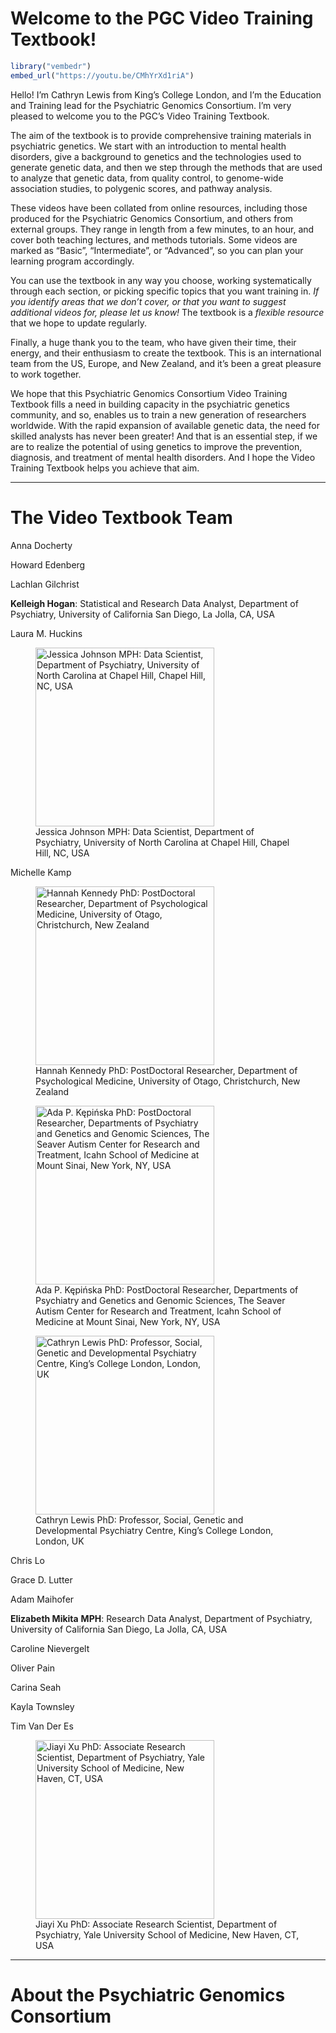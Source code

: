 # Welcome to the PGC Video Training Textbook!

```r
library("vembedr")
embed_url("https://youtu.be/CMhYrXd1riA")
```

Hello! I'm Cathryn Lewis from King's College London, and I'm the Education and Training lead for the Psychiatric Genomics Consortium. I'm very pleased to welcome you to the PGC's Video Training Textbook.

The aim of the textbook is to provide comprehensive training materials in psychiatric genetics. We start with an introduction to mental health disorders, give a background to genetics and the technologies used to generate genetic data, and then we step through the methods that are used to analyze that genetic data, from quality control, to genome-wide association studies, to polygenic scores, and pathway analysis.

These videos have been collated from online resources, including those produced for the Psychiatric Genomics Consortium, and others from external groups. They range in length from a few minutes, to an hour, and cover both teaching lectures, and methods tutorials. Some videos are marked as "Basic", "Intermediate", or "Advanced", so you can plan your learning program accordingly.

You can use the textbook in any way you choose, working systematically through each section, or picking specific topics that you want training in. *If you identify areas that we don't cover, or that you want to suggest additional videos for, please let us know!* The textbook is a *flexible resource* that we hope to update regularly.

Finally, a huge thank you to the team, who have given their time, their energy, and their enthusiasm to create the textbook. This is an international team from the US, Europe, and New Zealand, and it's been a great pleasure to work together.

We hope that this Psychiatric Genomics Consortium Video Training Textbook fills a need in building capacity in the psychiatric genetics community, and so, enables us to train a new generation of researchers worldwide. With the rapid expansion of available genetic data, the need for skilled analysts has never been greater! And that is an essential step, if we are to realize the potential of using genetics to improve the prevention, diagnosis, and treatment of mental health disorders. And I hope the Video Training Textbook helps you achieve that aim.

------------------------------------------------------------------------

# The Video Textbook Team

Anna Docherty

Howard Edenberg

Lachlan Gilchrist

**Kelleigh Hogan**: Statistical and Research Data Analyst, Department of Psychiatry, University of California San Diego, La Jolla, CA, USA

Laura M. Huckins

![Jessica Johnson MPH: Data Scientist, Department of Psychiatry, University of North Carolina at Chapel Hill, Chapel Hill, NC, USA](Jessica Johnson.jpeg){fig-align="center" width="286"}

Michelle Kamp

![Hannah Kennedy PhD: PostDoctoral Researcher, Department of Psychological Medicine, University of Otago, Christchurch, New Zealand](Hannah Kennedy.jpg){fig-align="center" width="286"}

![Ada P. Kępińska PhD: PostDoctoral Researcher, Departments of Psychiatry and Genetics and Genomic Sciences, The Seaver Autism Center for Research and Treatment, Icahn School of Medicine at Mount Sinai, New York, NY, USA](Ada_Kepinska.jpeg){fig-align="center" width="286"}

![Cathryn Lewis PhD: Professor, Social, Genetic and Developmental Psychiatry Centre, King's College London, London, UK](Cathryn Lewis.jpg){fig-align="center" width="286"}

Chris Lo

Grace D. Lutter

Adam Maihofer

**Elizabeth Mikita** **MPH**: Research Data Analyst, Department of Psychiatry, University of California San Diego, La Jolla, CA, USA

Caroline Nievergelt

Oliver Pain

Carina Seah

Kayla Townsley

Tim Van Der Es

![Jiayi Xu PhD: Associate Research Scientist, Department of Psychiatry, Yale University School of Medicine, New Haven, CT, USA](Jiayi Xu.jpg){fig-align="center" width="286"}

------------------------------------------------------------------------

# About the Psychiatric Genomics Consortium
